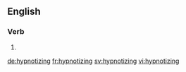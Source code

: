 ==English==

===Verb===
{{head|en}}

# {{present participle of|hypnotize|lang=en}}

[[de:hypnotizing]]
[[fr:hypnotizing]]
[[sv:hypnotizing]]
[[vi:hypnotizing]]
